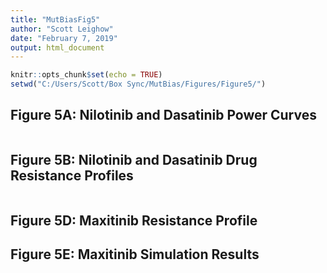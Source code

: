 ---
title: "MutBiasFig5"
author: "Scott Leighow"
date: "February 7, 2019"
output: html_document
---

```{r setup, include=FALSE}
knitr::opts_chunk$set(echo = TRUE)
setwd("C:/Users/Scott/Box Sync/MutBias/Figures/Figure5/")
```

## Figure 5A: Nilotinib and Dasatinib Power Curves

```{r}

```

## Figure 5B: Nilotinib and Dasatinib Drug Resistance Profiles

```{r}

```

## Figure 5D: Maxitinib Resistance Profile
## Figure 5E: Maxitinib Simulation Results

```{r}

```
